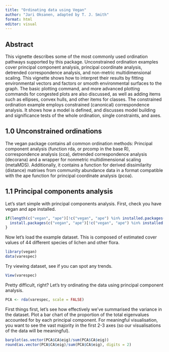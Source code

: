 ```yaml
---
title: "Ordinating data using Vegan"
author: "Jari Oksanen, adapted by T. J. Smith"
format: html
editor: visual
---
```


## Abstract

This vignette describes some of the most commonly used ordination pathways supported by this package. Unconstrained ordination examples cover principal component analysis, principal coordinate analysis, detrended correspondence analysis, and non-metric multidimensional scaling. This vignette shows how to interpret their results by fitting environmental vectors and factors or smooth environmental surfaces to the graph. The basic plotting command, and more advanced plotting commands for congested plots are also discussed, as well as adding items such as ellipses, convex hulls, and other items for classes. The constrained ordination example employs constrained (canonical) correspondence analysis. It shows how a model is defined, and discusses model building and significance tests of the whole ordination, single constraints, and axes.

## 1.0 Unconstrained ordinations
The vegan package contains all common ordination methods: Principal component analysis (function rda, or prcomp in the base R), correspondence analysis (cca), detrended correspondence analysis (decorana) and a wrapper for nonmetric multidimensional scaling (metaMDS). Additionally, it contains a function for derived dissimilarity (distance) matrixes from community abundance data in a format compatible with the ape function for principal coordinate analysis (pcoa).

## 1.1 Principal components analysis
Let's start simple with principal components analysis. First, check you have vegan and ape installed.

```r
if(length(c("vegan", "ape")[!c("vegan", "ape") %in% installed.packages()[,"Package"]]) > 0){
  install.packages(c("vegan", "ape")[!c("vegan", "ape") %in% installed.packages()[,"Package"]])
}
```

Now let's load the example dataset. This is composed of estimated cover values of 44 different species of lichen and other flora.

```r
library(vegan)
data(varespec)
```

Try viewing dataset, see if you can spot any trends.

```r
View(varespec)
```

Pretty difficult, right? Let's try ordinating the data using principal component analysis. 

```r
PCA <- rda(varespec, scale = FALSE)
```

First things first, let's see how effectively we've summarised the variance in the dataset. Plot a bar chart of the proportion of the total eigenvalues accounted for by each principal component. For meaningful visualisation, you want to see the vast majority in the first 2-3 axes (so our visualisations of the data will be meaningful).

```r
barplot(as.vector(PCA$CA$eig)/sum(PCA$CA$eig))
round(as.vector(PCA$CA$eig)/sum(PCA$CA$eig), digits = 2)
```











